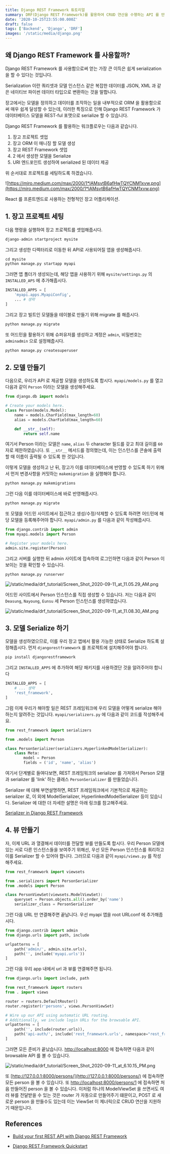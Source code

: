 ```yaml
---
title: Django REST Framework 튜토리얼
summary: DRF(Django REST Framework)를 활용하여 CRUD 연산을 수행하는 API 를 만들어 봅시다.
date: '2020-10-25T23:55:00.000Z'
draft: false
tags: ['Backend', 'Django', 'DRF']
images: '/static/media/django.png'
---
```


## 왜 Django REST Framework 를 사용할까?

Django REST Framework 를 사용함으로써 얻는 가장 큰 이득은 쉽게 serialization 을 할 수 있다는 것입니다.

Serialization 이란 쿼리셋과 모델 인스턴스 같은 복잡한 데이터를 JSON, XML 과 같은 네이티브 파이썬 데이터 타입으로 변환하는 것을 말합니다.

장고에서는 모델을 정의하고 데이터를 조작하는 일을 내부적으로 ORM 을 활용함으로써 매우 쉽게 달성할 수 있는데, 이러한 특징으로 인해 Django REST Framework 가 데이터베이스 모델을 REST-ful 포맷으로 serialize 할 수 있습니다.

Django REST Framework 를 활용하는 워크플로우는 다음과 같습니다.

1. 장고 프로젝트 셋업
2. 장고 ORM 이 매니징 할 모델 생성
3. 장고 REST Framework 셋업
4. 2 에서 생성한 모델을 Serialize
5. URI 엔드포인트 생성하여 serialized 된 데이터 제공

위 순서대로 프로젝트를 세팅하도록 하겠습니다.

![https://miro.medium.com/max/2000/1*lAMsvtB6afHwTQYCNM1xvw.png](https://miro.medium.com/max/2000/1*lAMsvtB6afHwTQYCNM1xvw.png)

React 를 프론트엔드로 사용하는 전형적인 장고 어플리케이션.

## 1. 장고 프로젝트 세팅

다음 명령을 실행하여 장고 프로젝트를 셋업해줍시다.

```python
django-admin startproject mysite
```

그리고 생성한 디렉터리로 이동한 뒤 API로 사용되어질 앱을 생성해줍시다.

```python
cd mysite
python manage.py startapp myapi
```

그러면 앱 폴더가 생성되는데, 해당 앱을 사용하기 위해 `mysite/settings.py` 의 `INSTALLED_APS` 에 추가해줍시다.

```python
INSTALLED_APPS = [
	'myapi.apps.MyapiConfig',
	... # 생략
]
```

그리고 장고 빌트인 모델들을 테이블로 만들기 위해 migrate 를 해줍시다.

```python
python manage.py migrate
```

또 어드민을 활용하기 위해 슈퍼유저를 생성하고 계정은 `admin`, 비밀번호는 `adminadmin` 으로 설정해줍시다.

```python
python manage.py createsuperuser
```

## 2. 모델 만들기

다음으로, 우리가 API 로 제공할 모델을 생성하도록 합시다. `myapi/models.py` 를 열고 다음과 같이 `Person` 이라는 모델을 생성해주세요.

```python
from django.db import models

# Create your models here.
class Person(models.Model):
    name = models.CharField(max_length=60)
    alias = models.CharField(max_length=60)

    def __str__(self):
        return self.name
```

여기서 Person 이라는 모델은 `name`, `alias` 두 character 필드를 갖고 최대 길이를 `60` 자로 제한하였습니다. 또 `__str__` 메서드를 정의했는데, 이는 인스턴스를 콘솔에 출력할 때 이름이 출력될 수 있도록 한 것입니다.

이렇게 모델을 생성하고 난 뒤, 장고가 이를 데이터베이스에 반영할 수 있도록 하기 위해서 먼저 변경사항을 커밋하는 `makemigration` 을 실행해야 합니다.

```python
python manage.py makemigrations
```

그런 다음 이를 데이터베이스에 바로 반영해줍시다.

```python
python manage.py migrate
```

또 모델을 어드민 사이트에서 접근하고 생성/수정/삭제할 수 있도록 하려면 어드민에 해당 모델을 등록해주어야 합니다. `myapi/admin.py` 를 다음과 같이 작성해줍시다.

```python
from django.contrib import admin
from myapi.models import Person

# Register your models here.
admin.site.register(Person)
```

그리고 서버를 실행한 뒤 admin 사이트에 접속하여 로그인하면 다음과 같이 Person 이 보이는 것을 확인할 수 있습니다.

```python
python manage.py runserver
```

![/static/media/drf_tutorial/Screen_Shot_2020-09-11_at_11.05.29_AM.png](/static/media/drf_tutorial/Screen_Shot_2020-09-11_at_11.05.29_AM.png)

어드민 사이트에서 Person 인스턴스를 직접 생성할 수 있습니다. 저는 다음과 같이 `Deasung`, `Nayoung`, `Eunsu` 세 Person 인스턴스를 생성하였습니다.

![/static/media/drf_tutorial/Screen_Shot_2020-09-11_at_11.08.30_AM.png](/static/media/drf_tutorial/Screen_Shot_2020-09-11_at_11.08.30_AM.png)

## 3. 모델 Serialize 하기

모델을 생성하였으므로, 이를 우리 장고 앱에서 활용 가능한 상태로 Serialize 하도록 설정해줍시다. 먼저 `djangorestframework` 를 프로젝트에 설치해주어야 합니다.

```python
pip install djangorestframework
```

그리고 `INSTALLED_APPS` 에 추가하여 해당 패키지를 사용하겠단 것을 알려주어야 합니다

```python
INSTALLED_APPS = [
	# ... 생략
	'rest_framework',
]
```

그럼 이제 우리가 해야할 일은 REST 프레임워크에 우리 모델을 어떻게 serialize 해야하는지 알려주는 것입니다. `myapi/serializers.py` 에 다음과 같이 코드를 작성해주세요.

```python
from rest_framework import serializers

from .models import Person

class PersonSerializer(serializers.HyperlinkedModelSerializer):
    class Meta:
        model = Person
        fields = ('id', 'name', 'alias')
```

여기서 단계별로 들여다보면, REST 프레임워크의 serializer 를 가져와서 Person 모델과 serializer 를 'link' 하는 클래스 `PersonSerializer` 를 만들었습니다.

Serializer 에 대해 부연설명하면, REST 프레임워크에서 기본적으로 제공하는 serializer 로, 이 외에 ModelSerializer, HyperlinkedModelSerializer 등이 있습니다. Serializer 에 대한 더 자세한 설명은 아래 링크를 참고해주세요.

[Serializer in Django REST Framework](https://www.notion.so/Serializer-in-Django-REST-Framework-37b46c0854774ba196184168eabb42bd)

## 4. 뷰 만들기

자, 이제 URL 과 열결해서 데이터를 전달할 뷰를 만들도록 합시다. 우리 Person 모델에 있는 서로 다른 인스턴스들을 보여주기 위해선, 우선 모든 Person 인스턴스를 쿼리하고 이를 Serializer 할 수 있어야 합니다. 그러므로 다음과 같이 `myapi/views.py` 를 작성해주세요.

```python
from rest_framework import viewsets

from .serializers import PersonSerializer
from .models import Person

class PersonViewSet(viewsets.ModelViewSet):
    queryset = Person.objects.all().order_by('name')
    serializer_class = PersonSerializer
```

그런 다음 URL 만 연결해주면 끝납니다. 우선 myapi 앱을 root URLconf 에 추가해줍시다.

```python
from django.contrib import admin
from django.urls import path, include

urlpatterns = [
    path('admin/', admin.site.urls),
    path('', include('myapi.urls'))
]
```

그런 다음 우리 app 내에서 url 과 뷰를 연결해주면 됩니다.

```python
from django.urls import include, path

from rest_framework import routers
from . import views

router = routers.DefaultRouter()
router.register(r'persons', views.PersonViewSet)

# Wire up our API using automatic URL routing.
# Additionally, we include login URLs for the browsable API.
urlpatterns = [
    path('', include(router.urls)),
    path('api-auth/', include('rest_framework.urls', namespace="rest_framework"))
]
```

그러면 모든 준비가 끝났습니다. [http://localhost:8000](http://localhost:8000) 에 접속하면 다음과 같이 browsable API 를 볼 수 있습니다.

![/static/media/drf_tutorial/Screen_Shot_2020-09-11_at_6.10.15_PM.png](/static/media/drf_tutorial/Screen_Shot_2020-09-11_at_6.10.15_PM.png)

또 [http://127.0.0.1:8000/persons/](http://127.0.0.1:8000/persons/) 에 접속하면 모든 person 을 볼 수 있습니다. 또 [http://localhost:8000/persons/1](http://localhost:8000/persons/1) 에 접속하면 처음 만들어진 person 을 볼 수 있습니다. 이처럼 하나의 ModelViewSet 을 쓰면서도 여러 뷰를 전달받을 수 있는 것은 router 가 자동으로 만들어주기 떄문이고, POST 로 새로운 person 을 만들수도 있는데 이는 ViewSet 이 제너릭으로 CRUD 연산을 지원하기 때문입니다.

## References

- [Build your first REST API with Django REST Framework](https://medium.com/swlh/build-your-first-rest-api-with-django-rest-framework-e394e39a482c)

- [Django REST Framework Quickstart](https://www.django-rest-framework.org/tutorial/quickstart/)
